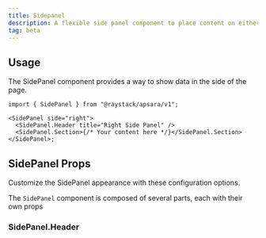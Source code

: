 ```yaml
---
title: Sidepanel
description: A flexible side panel component to place content on either side of the page.
tag: beta
---
```



<Demo data={preview} />

## Usage

The SidePanel component provides a way to show data in the side of the page.

```tsx
import { SidePanel } from "@raystack/apsara/v1";

<SidePanel side="right">
  <SidePanel.Header title="Right Side Panel" />
  <SidePanel.Section>{/* Your content here */}</SidePanel.Section>
</SidePanel>;
```

## SidePanel Props

Customize the SidePanel appearance with these configuration options.

The `SidePanel` component is composed of several parts, each with their own props

<auto-type-table path="./props.ts" name="SidePanelProps" />

### SidePanel.Header

<auto-type-table path="./props.ts" name="SidePanelHeaderProps" />
